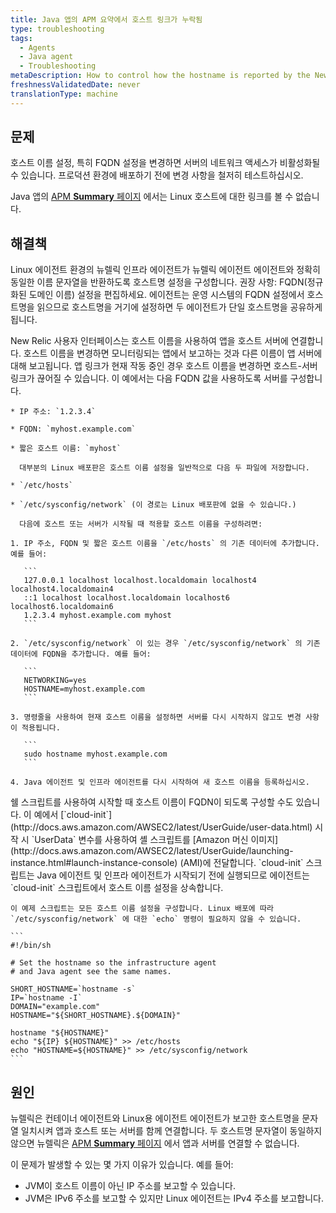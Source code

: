 ```yaml
---
title: Java 앱의 APM 요약에서 호스트 링크가 누락됨
type: troubleshooting
tags:
  - Agents
  - Java agent
  - Troubleshooting
metaDescription: How to control how the hostname is reported by the New Relic Java agent on Linux systems.
freshnessValidatedDate: never
translationType: machine
---
```


## 문제

<Callout variant="caution">
  호스트 이름 설정, 특히 FQDN 설정을 변경하면 서버의 네트워크 액세스가 비활성화될 수 있습니다. 프로덕션 환경에 배포하기 전에 변경 사항을 철저히 테스트하십시오.
</Callout>

Java 앱의 [APM <DNT>**Summary**</DNT> 페이지](/docs/apm/applications-menu/monitoring/applications-overview-dashboard) 에서는 Linux 호스트에 대한 링크를 볼 수 없습니다.

## 해결책

Linux 에이전트 환경의 뉴렐릭 인프라 에이전트가 뉴렐릭 에이전트 에이전트와 정확히 동일한 이름 문자열을 반환하도록 호스트명 설정을 구성합니다. 권장 사항: FQDN(정규화된 도메인 이름) 설정을 편집하세요. 에이전트는 운영 시스템의 FQDN 설정에서 호스트명을 읽으므로 호스트명을 거기에 설정하면 두 에이전트가 단일 호스트명을 공유하게 됩니다.

<Callout variant="caution">
  New Relic 사용자 인터페이스는 호스트 이름을 사용하여 앱을 호스트 서버에 연결합니다. 호스트 이름을 변경하면 모니터링되는 앱에서 보고하는 것과 다른 이름이 앱 서버에 대해 보고됩니다. 앱 링크가 현재 작동 중인 경우 호스트 이름을 변경하면 호스트-서버 링크가 끊어질 수 있습니다.
</Callout>

<CollapserGroup>
  <Collapser id="fqdn-example" title="예: FQDN 설정 편집">
    이 예에서는 다음 FQDN 값을 사용하도록 서버를 구성합니다.

    * IP 주소: `1.2.3.4`

    * FQDN: `myhost.example.com`

    * 짧은 호스트 이름: `myhost`

      대부분의 Linux 배포판은 호스트 이름 설정을 일반적으로 다음 두 파일에 저장합니다.

    * `/etc/hosts`

    * `/etc/sysconfig/network` (이 경로는 Linux 배포판에 없을 수 있습니다.)

      다음에 호스트 또는 서버가 시작될 때 적용할 호스트 이름을 구성하려면:

    1. IP 주소, FQDN 및 짧은 호스트 이름을 `/etc/hosts` 의 기존 데이터에 추가합니다. 예를 들어:

       ```
       127.0.0.1 localhost localhost.localdomain localhost4 localhost4.localdomain4
       ::1 localhost localhost.localdomain localhost6 localhost6.localdomain6
       1.2.3.4 myhost.example.com myhost
       ```

    2. `/etc/sysconfig/network` 이 있는 경우 `/etc/sysconfig/network` 의 기존 데이터에 FQDN을 추가합니다. 예를 들어:

       ```
       NETWORKING=yes
       HOSTNAME=myhost.example.com
       ```

    3. 명령줄을 사용하여 현재 호스트 이름을 설정하면 서버를 다시 시작하지 않고도 변경 사항이 적용됩니다.

       ```
       sudo hostname myhost.example.com
       ```

    4. Java 에이전트 및 인프라 에이전트를 다시 시작하여 새 호스트 이름을 등록하십시오.
  </Collapser>

  <Collapser id="aws-example" title="예: <DNT>AWS Elastic Beanstalk</DNT>의 호스트 이름 설정">
    쉘 스크립트를 사용하여 시작할 때 호스트 이름이 FQDN이 되도록 구성할 수도 있습니다. 이 예에서 [`cloud-init`](http://docs.aws.amazon.com/AWSEC2/latest/UserGuide/user-data.html) 시작 시 `UserData` 변수를 사용하여 셸 스크립트를 [Amazon 머신 이미지](http://docs.aws.amazon.com/AWSEC2/latest/UserGuide/launching-instance.html#launch-instance-console) (AMI)에 전달합니다. `cloud-init` 스크립트는 Java 에이전트 및 인프라 에이전트가 시작되기 전에 실행되므로 에이전트는 `cloud-init` 스크립트에서 호스트 이름 설정을 상속합니다.

    이 예제 스크립트는 모든 호스트 이름 설정을 구성합니다. Linux 배포에 따라 `/etc/sysconfig/network` 에 대한 `echo` 명령이 필요하지 않을 수 있습니다.

    ```
    #!/bin/sh

    # Set the hostname so the infrastructure agent
    # and Java agent see the same names.

    SHORT_HOSTNAME=`hostname -s`
    IP=`hostname -I`
    DOMAIN="example.com"
    HOSTNAME="${SHORT_HOSTNAME}.${DOMAIN}"

    hostname "${HOSTNAME}"
    echo "${IP} ${HOSTNAME}" >> /etc/hosts
    echo "HOSTNAME=${HOSTNAME}" >> /etc/sysconfig/network
    ```
  </Collapser>
</CollapserGroup>

## 원인

뉴렐릭은 컨테이너 에이전트와 Linux용 에이전트 에이전트가 보고한 호스트명을 문자열 일치시켜 앱과 호스트 또는 서버를 함께 연결합니다. 두 호스트명 문자열이 동일하지 않으면 뉴렐릭은 [APM <DNT>**Summary**</DNT> 페이지](/docs/apm/applications-menu/monitoring/applications-overview-dashboard) 에서 앱과 서버를 연결할 수 없습니다.

이 문제가 발생할 수 있는 몇 가지 이유가 있습니다. 예를 들어:

* JVM이 호스트 이름이 아닌 IP 주소를 보고할 수 있습니다.
* JVM은 IPv6 주소를 보고할 수 있지만 Linux 에이전트는 IPv4 주소를 보고합니다.